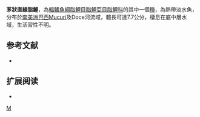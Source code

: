 {{Speciesbox 
| taxon = Moenkhausia doceana
| status = NE
| status_system = IUCN3.1
| authority =  [[Steindachner|Steindachner]], 1877
| synonyms = *''Tetragonopterus doceanus''<br /><small>Steindachner, 1877</small>
}}
'''茅狀直線脂鯉'''，為[[輻鰭魚綱|輻鰭魚綱]][[脂鯉目|脂鯉目]][[脂鯉亞目|脂鯉亞目]][[脂鯉科|脂鯉科]]的其中一個[[種|種]]，為熱帶淡水魚，分布於[[南美洲|南美洲]][[巴西|巴西]]Mucuri及Doce河流域，體長可達7.7公分，棲息在底中層水域，生活習性不明。

==参考文献==
{{refbegin}}
*{{FishBase_species|genus=Moenkhausia|species=doceana|year=2013|month=12}}
{{refend}}

== 扩展阅读 ==
{{refbegin}}
*{{wikispecies-inline|Moenkhausia doceana|茅狀直線脂鯉}}
{{refend}}
{{Taxonbar|from=Q5581840}}

[[Category:直線脂鯉屬|M]]


{{魚類小作品}}